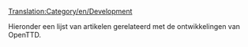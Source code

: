 [[Translation:Category/en/Development]]

Hieronder een lijst van artikelen gerelateerd met de ontwikkelingen van OpenTTD.

{{nl/Artikel principaal}}
